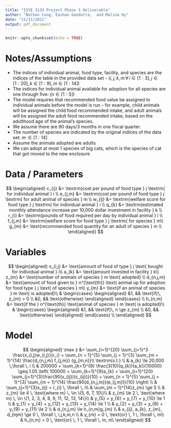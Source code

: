 ```yaml
---
title: "ISYE 3133 Project Phase 3 Deliverable"
author: "Nathan Cung, Eashan Gandotra,  and Malina Hy"
date: "11/11/2021"
output: pdf_document
---
```


```r
knitr::opts_chunk$set(echo = TRUE)
```


# Notes/Assumptions

  - The indices of individual animal, food type, facility, and species are
    the indices of the table in the provided data set -
    $(i, j, k, m \, \forall \, i \in [1:3], j \in [1:20], k \in [1:9], m \in     [1:14])$
  - The indices for individual animal available for adoption for all species     are one through five: $(n\in[1:5])$
  - The model requires that recommended food value be assigned to
    individual animals before the model is run - for example, child
    animals will be assigned the child food recommended intake, and adult
    animals will be assigned the adult food recommended intake, based on
    the adulthood age of the animal's species. 
  - We assume there are 90 days/3 months in one fiscal quarter.
  - The number of species are indicated by the original indices of the
    data set: $m\, \in [1:14]$
  - Assume the animals adopted are adults 
  - We can adopt at most 1 species of big cats, which is the species of cat
    that got moved to the new enclosure
 

# Data / Parameters  
$$
\begin{aligned}
  c_{ij} &= \textrm{cost per pound of food type } j \textrm{ for individual animal } i \\
  e_{j,m} &= \textrm{cost per pound of food type } j \textrm{ for adult animal of species } m \\
  w_{ij} &= \textrm{welfare score for food type } j \textrm{ for individual animal } i \\
  q_{k} &= \textrm{estimated monthly attendance increase per 10,000 dollar investment in facility } k \\
  r_{i} &= \textrm{pounds of food required per day by individual animal } i \\
  f_{j,m} &= \textrm{welfare score for food type } j \textrm{ for species } m\\
  g_{m} &= \text{recommended food quantity for an adult of species } m \\
\end{aligned}
$$  



# Variables

$$
\begin{aligned}
  x_{i,j} &= \text{amount of food of type } j \text{ bought for individual animal } i\\
  a_{k} &= \text{amount invested in facility } k\\
  z_{m} &= \text{number of animals of species } m \text{ adopted} \\
  d_{n,j,m} &= \text{amount of food given to } n^{\text{th}} \text{ animal up for adoption for food type } j \text{ of species } m\\
  y_{m} 
    &= \text{if an animal of species } m \text{ is adopted}\\
    & 
      \begin{cases} 
          \begin{aligned}
              &1, && \text{if}\, z_{m} > 0 \\
              &0, && \text{otherwise}
          \end{aligned} 
      \end{cases} \\
  h_{n,m} 
    &= \text{if the } n^{\text{th}} \text{animal of species } m \text{ is adopted}\\
    & 
      \begin{cases} 
          \begin{aligned}
              &1, && \text{if}\, n \ge z_{m} \\
              &0, && \text{otherwise}
          \end{aligned} 
      \end{cases} \\
\end{aligned}
$$


# Model  

$$
\begin{aligned}
  \max z &= 
      \sum_{i=1}^{20}
          \sum_{j=1}^3 \frac{x_{i,j}w_{i,j}}{r_i} + 
      \sum_{n = 1}^{5}
          \sum_{j = 1}^{3}
          \sum_{m = 1}^{14} \frac{d_{n,j,m} f_{j,m}} {g_{m,n}}\\
  \textrm{s.t.} \\
  & a_{k} \le 20,000 \,\forall \, i \\
  & 200000 + \sum_{k=1}^{9} \frac{3(10)(q_{k})(a_k)}{10000} \geq 
      1.05 \left( 
          100000 + \sum_{k=1}^{9}a_{k} + 
          \sum_{i=1}^{20} \sum_{j=1}^{3}\frac{90(x_{ij})(c_{ij})}{10} + 
          \sum_{n = 1}^{5}
            \sum_{j = 1}^{3}
            \sum_{m = 1}^{14} \frac{90(d_{n,j,m})(e_{j,m})}{10}
      \right) \\
  & \sum_{j=1}^{3}x_{ij} = r_{i} \, \forall \, i\\
  & \sum_{m = 1}^{14}z_{m} \ge 5 \\
  & z_{m} \le 4 \, \text{where m} \, \in \{5, 6, 7, 10\}\\
  & z_{m} \le 2 \, \text{where m} \, \in \{1, 2, 3, 4, 8, 9, 11, 12, 13, 14\}\\
  & y_{5} + y_{6} + y_{7} + y_{10} \le 1  \\ 
  & y_{1} + y_{4} + y_{12} + y_{13} + y_{14} \le 1  \\
  & y_{2} + y_{3} + y_{8} + y_{9} + y_{11} \le 2 \\ 
  & d_{n,j,m} \le h_{n,m}g_{m} \\
  & x_{ij}, a_{k}, z_{m}, d_{njm} \ge 0 \, \forall \, i,j,k,m,n \\
  & y_{m} = 0 \, \text{or} \, 1 \, \forall \, m\\
  & h_{n,m} = 0 \, \text{or} \, 1 \, \forall \, m, n\\
\end{aligned}
$$  
